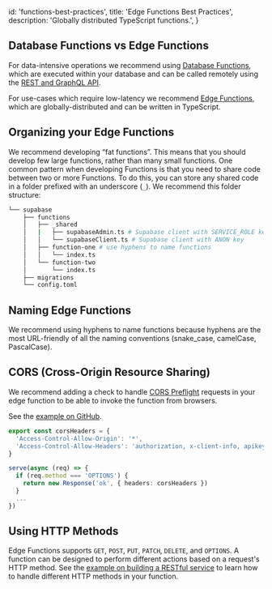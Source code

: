 
  id: 'functions-best-practices',
  title: 'Edge Functions Best Practices',
  description: 'Globally distributed TypeScript functions.',
}

## Database Functions vs Edge Functions

For data-intensive operations we recommend using [Database Functions](/docs/guides/database/functions), which are executed within your database
and can be called remotely using the [REST and GraphQL API](/docs/guides/api).

For use-cases which require low-latency we recommend [Edge Functions](/docs/guides/functions), which are globally-distributed and can be written in TypeScript.

## Organizing your Edge Functions

We recommend developing “fat functions”. This means that you should develop few large functions, rather than many small functions. One common pattern when developing Functions is that you need to share code between two or more Functions. To do this, you can store any shared code in a folder prefixed with an underscore (`_`). We recommend this folder structure:

```bash
└── supabase
    ├── functions
    │   ├── _shared
    │   |   ├── supabaseAdmin.ts # Supabase client with SERVICE_ROLE key
    │ 	│   └── supabaseClient.ts # Supabase client with ANON key
    │ 	├── function-one # use hyphens to name functions
    │ 	│   └── index.ts
    │ 	└── function-two
    │       └── index.ts
    ├── migrations
    └── config.toml
```

## Naming Edge Functions

We recommend using hyphens to name functions because hyphens are the most URL-friendly of all the naming conventions (snake_case, camelCase, PascalCase).

## CORS (Cross-Origin Resource Sharing)

We recommend adding a check to handle [CORS Preflight](https://developer.mozilla.org/en-US/docs/Glossary/Preflight_request) requests in your edge function to be able to invoke the function from browsers.

See the [example on GitHub](https://github.com/supabase/supabase/blob/master/examples/edge-functions/supabase/functions/browser-with-cors/index.ts).

```ts
export const corsHeaders = {
  'Access-Control-Allow-Origin': '*',
  'Access-Control-Allow-Headers': 'authorization, x-client-info, apikey',
}

serve(async (req) => {
  if (req.method === 'OPTIONS') {
    return new Response('ok', { headers: corsHeaders })
  }
  ...
})
```

## Using HTTP Methods

Edge Functions supports `GET`, `POST`, `PUT`, `PATCH`, `DELETE`, and `OPTIONS`. A function can be designed to perform different actions based on a request's HTTP method. See the [example on building a RESTful service](https://github.com/supabase/supabase/tree/master/examples/edge-functions/supabase/functions/restful-tasks) to learn how to handle different HTTP methods in your function.


